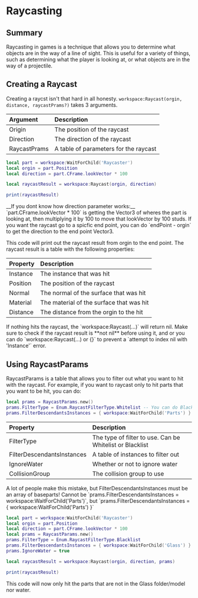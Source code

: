 
# Raycasting

## Summary
Raycasting in games is a technique that allows you to determine what objects are in the way of a line of sight. This is useful for a variety of things, such as determining what the player is looking at, or what objects are in the way of a projectile.

## Creating a Raycast
Creating a raycst isn't that hard in all honesty. `workspace:Raycast(orgin, distance, raycastPrams?)` takes 3 arguments.

| Argument | Description |
| :-- | :-- |
| Origin | The position of the raycast |
| Direction | The direction of the raycast |
| RaycastPrams | A table of parameters for the raycast |

```lua {1-7} filename="ServerScriptService/Raycast.lua"
local part = workspace:WaitForChild('Raycaster')
local orgin = part.Position
local direction = part.CFrame.lookVector * 100

local raycastResult = workspace:Raycast(orgin, direction)

print(raycastResult)
```

<Callout type='info'>
  __If you dont know how direction parameter works:__<br/>
  `part.CFrame.lookVector * 100` is getting the Vector3 of wheres the part is looking at, then multiplying it by 100 to move that lookVector by 100 studs. If you want the raycast go to a spicfic end point, you can do `endPoint - orgin` to get the direction to the end point Vector3.
</Callout>

This code will print out the raycast result from orgin to the end point. The raycast result is a table with the following properties:

| Property | Description |
| :-- | :-- |
| Instance | The instance that was hit |
| Position | The position of the raycast |
| Normal | The normal of the surface that was hit |
| Material | The material of the surface that was hit |
| Distance | The distance from the orgin to the hit | 

<Callout type='warning'>
  If nothing hits the raycast, the `workspace:Raycast(...)` will return nil. Make sure to check if the raycast result is **not nil** before using it, and or you can do `workspace:Raycast(...) or {}` to prevent a `attempt to index nil with 'Instance'` error.
</Callout>

## Using RaycastParams
RaycastParams is a table that allows you to filter out what you want to hit with the raycast. For example, if you want to raycast only to hit parts that you want to be hit, you can do:

```lua {1-3}
local prams = RaycastParams.new()
prams.FilterType = Enum.RaycastFilterType.Whitelist -- You can do Blacklist to do the opposite
prams.FilterDescendantsInstances = { workspace:WaitForChild('Parts') }
```

| Property | Description |
| :-- | :-- |
| FilterType | The type of filter to use. Can be Whitelist or Blacklist |
| FilterDescendantsInstances | A table of instances to filter out |
| IgnoreWater | Whether or not to ignore water |
| CollisionGroup | The collision group to use |

<Callout type='warning'>
  A lot of people make this mistake, but FilterDescendantsInstances must be an array of baseparts! Cannot be `prams.FilterDescendantsInstances = workspace:WaitForChild('Parts')`, but `prams.FilterDescendantsInstances = { workspace:WaitForChild('Parts') }`
</Callout>

```lua {4-9} filename='ServerScriptService/RaycastWithPrams.lua'
local part = workspace:WaitForChild('Raycaster')
local orgin = part.Position
local direction = part.CFrame.lookVector * 100
local prams = RaycastParams.new()
prams.FilterType = Enum.RaycastFilterType.Blacklist
prams.FilterDescendantsInstances = { workspace:WaitForChild('Glass') }
prams.IgnoreWater = true

local raycastResult = workspace:Raycast(orgin, direction, prams)

print(raycastResult)
```

This code will now only hit the parts that are not in the Glass folder/model nor water.